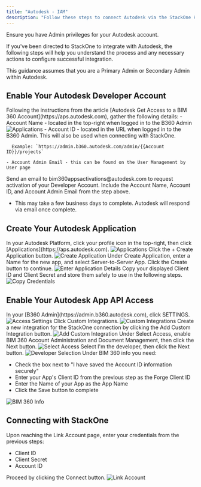 ```yaml
---
title: "Autodesk - IAM"
description: "Follow these steps to connect Autodesk via the StackOne Hub successfully."
---
```



<Warning>
  Ensure you have Admin privileges for your Autodesk account.
</Warning>

If you've been directed to StackOne to integrate with Autodesk, the following steps will help you understand the process and any necessary actions to configure successful integration.

This guidance assumes that you are a Primary Admin or Secondary Admin within Autodesk.

## Enable Your Autodesk Developer Account

<Steps>
  <Step title="Gather Details">
    Following the instructions from the article [Autodesk Get Access to a BIM 360 Account](https://aps.autodesk.com), gather the following details:
    - Account Name - located in the top-right when logged in to the B360 Admin
      <Frame>
      <img className='rounded-md' style={{ margin: '0 auto', border: '1px solid #efefef' }} alt="Applications" src="/images/autodesk/image1.png" />
      </Frame>
    - Account ID - located in the URL when logged in to the B360 Admin. This will also be used when connecting with StackOne.

      Example: `https://admin.b360.autodesk.com/admin/{{Account ID}}/projects`

    - Account Admin Email - this can be found on the User Management by User page
  </Step>

  <Step title="Request Activation">
    Send an email to bim360appsactivations@autodesk.com to request activation of your Developer Account. Include the Account Name, Account ID, and Account Admin Email from the step above.
    <ul>
      <li>This may take a few business days to complete. Autodesk will respond via email once complete.</li>
    </ul>
  </Step>
</Steps>

## Create Your Autodesk Application

<Steps>
  <Step title="Access Applications">
    In your Autodesk Platform, click your profile icon in the top-right, then click [Applications](https://aps.autodesk.com).
    <Frame>
      <img className='rounded-md' style={{ margin: '0 auto', border: '1px solid #efefef' }} alt="Applications" src="/images/autodesk/image2.png" />
    </Frame>
  </Step>

  <Step title="Create Application">
    Click the + Create Application button.
    <Frame>
      <img className='rounded-md' style={{ margin: '0 auto', border: '1px solid #efefef' }} alt="Create Application" src="/images/autodesk/image3.png" />
    </Frame>
  </Step>

  <Step title="Enter Application Details">
    Under Create Application, enter a Name for the new app, and select Server-to-Server App. Click the Create button to continue.
    <Frame>
      <img className='rounded-md' style={{ margin: '0 auto', border: '1px solid #efefef' }} alt="Enter Application Details" src="/images/autodesk/image4.png" />
    </Frame>
  </Step>

  <Step title="Copy Credentials">
    Copy your displayed Client ID and Client Secret and store them safely to use in the following steps.
    <Frame>
      <img className='rounded-md' style={{ margin: '0 auto', border: '1px solid #efefef' }} alt="Copy Credentials" src="/images/autodesk/image5.png" />
    </Frame>
  </Step>
</Steps>

## Enable Your Autodesk App API Access

<Steps>
  <Step title="Access Settings">
    In your [B360 Admin](https://admin.b360.autodesk.com), click SETTINGS.
    <Frame>
      <img className='rounded-md' style={{ margin: '0 auto', border: '1px solid #efefef' }} alt="Access Settings" src="/images/autodesk/image6.png" />
    </Frame>
  </Step>

  <Step title="Custom Integrations">
    Click Custom Integrations.
    <Frame>
      <img className='rounded-md' style={{ margin: '0 auto', border: '1px solid #efefef' }} alt="Custom Integrations" src="/images/autodesk/image7.png" />
    </Frame>
  </Step>

  <Step title="Add Custom Integration">
    Create a new integration for the StackOne connection by clicking the Add Custom Integration button.
    <Frame>
      <img className='rounded-md' style={{ margin: '0 auto', border: '1px solid #efefef' }} alt="Add Custom Integration" src="/images/autodesk/image8.png" />
    </Frame>
  </Step>

  <Step title="Select Access">
    Under Select Access, enable BIM 360 Account Administration and Document Management, then click the Next button.
    <Frame>
      <img className='rounded-md' style={{ margin: '0 auto', border: '1px solid #efefef' }} alt="Select Access" src="/images/autodesk/image9.png" />
    </Frame>
  </Step>

  <Step title="Developer Selection">
    Select I'm the developer, then click the Next button.
    <Frame>
      <img className='rounded-md' style={{ margin: '0 auto', border: '1px solid #efefef' }} alt="Developer Selection" src="/images/autodesk/image10.png" />
    </Frame>
  </Step>

  <Step title="BIM 360 Info">
    Under BIM 360 info you need:
    <ul>
      <li>Check the box next to "I have saved the Account ID information securely"</li>
      <li>Enter your App's Client ID from the previous step as the Forge Client ID</li>
      <li>Enter the Name of your App as the App Name</li>
      <li>Click the Save button to complete</li>
    </ul>
    <Frame>
      <img className='rounded-md' style={{ margin: '0 auto', border: '1px solid #efefef' }} alt="BIM 360 Info" src="/images/autodesk/image11.png" />
    </Frame>
  </Step>
</Steps>

## Connecting with StackOne

<Steps>
  <Step title="Enter Credentials">
    Upon reaching the Link Account page, enter your credentials from the previous steps:
    <ul>
      <li>Client ID</li>
      <li>Client Secret</li>
      <li>Account ID</li>
    </ul>
    Proceed by clicking the Connect button.
    <Frame>
      <img className='rounded-md' style={{ margin: '0 auto', border: '1px solid #efefef' }} alt="Link Account" src="/images/autodesk/image12.png" />
    </Frame>
  </Step>
</Steps>

<IntegrationFooter />
